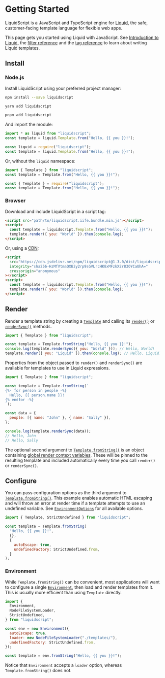 
# Getting Started

LiquidScript is a JavaScript and TypeScript engine for [Liquid](https://shopify.github.io/liquid/), the safe, customer-facing template language for flexible web apps.

This page gets you started using Liquid with JavaScript. See [Introduction to Liquid](../language/introduction.md), the [filter reference](../language/filters.md) and the [tag reference](../language/tags.md) to learn about writing Liquid templates.

## Install

### Node.js

Install LiquidScript using your preferred project manager:

<Tabs groupId="js-package">
<TabItem value="npm" label="npm">

```bash
npm install --save liquidscript
```

</TabItem>
<TabItem value="yarn" label="yarn">

```bash
yarn add liquidscript
```

</TabItem>
<TabItem value="pnpm" label="pnpm">

```bash
pnpm add liquidscript
```

</TabItem>
</Tabs>

And import the module:

<Tabs groupId="js-modules">
<TabItem value="esm" label="ESM">

```js
import * as liquid from "liquidscript";
const template = liquid.Template.from("Hello, {{ you }}!");
```

</TabItem>
<TabItem value="cjs" label="CJS">

```js
const liquid = require("liquidscript");
const template = liquid.Template.from("Hello, {{ you }}!");
```

</TabItem>
</Tabs>

Or, without the `liquid` namespace:

<Tabs groupId="js-modules">
<TabItem value="esm" label="ESM">

```js
import { Template } from "liquidscript";
const template = Template.from("Hello, {{ you }}!");
```

</TabItem>
<TabItem value="cjs" label="CJS">

```js
const { Template } = require("liquidscript");
const template = Template.from("Hello, {{ you }}!");
```

</TabItem>
</Tabs>

### Browser

Download and include LiquidScript in a script tag:

```html
<script src="path/to/liquidscript.iife.bundle.min.js"></script>
<script>
  const template = liquidscript.Template.from("Hello, {{ you }}!");
  template.render({ you: "World" }).then(console.log);
</script>
```

Or, using a [CDN](https://www.jsdelivr.com/package/npm/liquidscript):

```html
<script
  src="https://cdn.jsdelivr.net/npm/liquidscript@1.3.0/dist/liquidscript.iife.bundle.min.js"
  integrity="sha256-HzMfVtmaQXB2y2rp9sGVLrcHK8xMFzkX2r83OYCaUhA="
  crossorigin="anonymous"
></script>
<script>
  const template = liquidscript.Template.from("Hello, {{ you }}!");
  template.render({ you: "World" }).then(console.log);
</script>
```

## Render

Render a template string by creating a [`Template`](../api/classes/Template.md) and calling its [`render()`](../api/classes/Template.md#render) or [`renderSync()`](../api/classes/Template.md#rendersync) methods.

```js
import { Template } from "liquidscript";

const template = Template.fromString("Hello, {{ you }}!");
console.log(template.renderSync({ you: "World" })); // Hello, World!
template.render({ you: "Liquid" }).then(console.log); // Hello, Liquid!
```

Properties from the object passed to `render()` and `renderSync()` are available for templates to use in Liquid expressions.

```javascript
import { Template } from "liquidscript";

const template = Template.fromString(`
{%- for person in people -%}
  Hello, {{ person.name }}!
{% endfor -%}
`);

const data = {
  people: [{ name: "John" }, { name: "Sally" }],
};

console.log(template.renderSync(data));
// Hello, John
// Hello, Sally
```

The optional second argument to [`Template.fromString()`](../api/classes/Template.md#fromstring) is an object containing [global render context variables](./render-context.md#template-globals). These will be pinned to the resulting template and included automatically every time you call `render()` or `renderSync()`.

## Configure

You can pass configuration options as the third argument to [`Template.fromString()`](../api/classes/Template.md#fromstring). This example enables automatic HTML escaping and will throw an error at render time if a template attempts to use an undefined variable. See [`EnvironmentOptions`](../api/modules.md#environmentoptions) for all available options.

```javascript
import { Template, StrictUndefined } from "liquidscript";

const template = Template.fromString(
  "Hello, {{ you }}!",
  {},
  {
    autoEscape: true,
    undefinedFactory: StrictUndefined.from,
  }
);
```

### Environment

While `Template.fromString()` can be convenient, most applications will want to configure a single [`Environment`](../api/classes/Environment.md), then load and render templates from it. This is usually more efficient than using `Template` directly.

```javascript
import {
  Environment,
  NodeFileSystemLoader,
  StrictUndefined,
} from "liquidscript";

const env = new Environment({
  autoEscape: true,
  loader: new NodeFileSystemLoader("./templates/"),
  undefinedFactory: StrictUndefined.from,
});

const template = env.fromString("Hello, {{ you }}!");
```

Notice that `Environment` accepts a `loader` option, whereas `Template.fromString()` does not.

